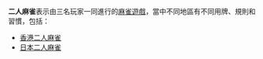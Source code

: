 '''二人麻雀'''表示由三名玩家一同進行的[[麻雀遊戲|麻雀遊戲]]，當中不同地區有不同用牌、規則和習慣，包括：
*[[香港二人麻雀|香港二人麻雀]]
*[[日本二人麻雀|日本二人麻雀]]

{{disambig|Cat=四字消歧義}}